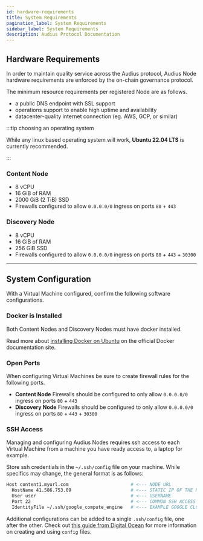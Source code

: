 ```yaml
---
id: hardware-requirements
title: System Requirements
pagination_label: System Requirements
sidebar_label: System Requirements
description: Audius Protocol Documentation
---
```


## Hardware Requirements

In order to maintain quality service across the Audius protocol, Audius Node hardware requirements
are enforced by the on-chain governance protocol.

The minimum resource requirements per registered Node are as follows.

- a public DNS endpoint with SSL support
- operations support to enable high uptime and availability
- datacenter-quality internet connection (eg. AWS, GCP, or similar)

:::tip choosing an operating system

While any linux based operating system will work, **Ubuntu 22.04 LTS** is currently recommended.

:::

### Content Node

- 8 vCPU
- 16 GiB of RAM
- 2000 GiB (2 TiB) SSD
- Firewalls configured to allow `0.0.0.0/0` ingress on ports `80` + `443`

### Discovery Node

- 8 vCPU
- 16 GiB of RAM
- 256 GiB SSD
- Firewalls configured to allow `0.0.0.0/0` ingress on ports `80` + `443` + `30300`

---

## System Configuration

With a Virtual Machine configured, confirm the following software configurations.

### Docker is Installed

Both Content Nodes and Discovery Nodes must have docker installed.

Read more about [installing Docker on Ubuntu](https://docs.docker.com/engine/install/ubuntu/) on the
official Docker documentation site.

### Open Ports

When configuring Virtual Machines be sure to create firewall rules for the following ports.

- **Content Node** Firewalls should be configured to only allow `0.0.0.0/0` ingress on ports `80` +
  `443`
- **Discovery Node** Firewalls should be configured to only allow `0.0.0.0/0` ingress on ports
  `80` + `443` + `30300`

<!-- TODO: admonition for why port 30300? with links to nethermind and architecture docs -->

### SSH Access

Managing and configuring Audius Nodes requires ssh access to each Virtual Machine from a machine you
have ready access to, a laptop for example.

Store ssh credentials in the `~/.ssh/config` file on your machine. While specifics may change, the
general format is as follows:

```bash
Host content1.myurl.com                       # <--- NODE URL
  HostName 41.586.753.09                      # <--- STATIC IP OF THE NODE
  User user                                   # <--- USERNAME
  Port 22                                     # <--- COMMON SSH ACCESS PORT
  IdentityFile ~/.ssh/google_compute_engine   # <--- EXAMPLE GOOGLE CLOUD IDENTITY FILE
```

Additional configurations can be added to a single `.ssh/config` file, one after the other. Check
out
[this guide from Digital Ocean](https://www.digitalocean.com/community/tutorials/how-to-configure-custom-connection-options-for-your-ssh-client)
for more information on creating and using `config` files.
